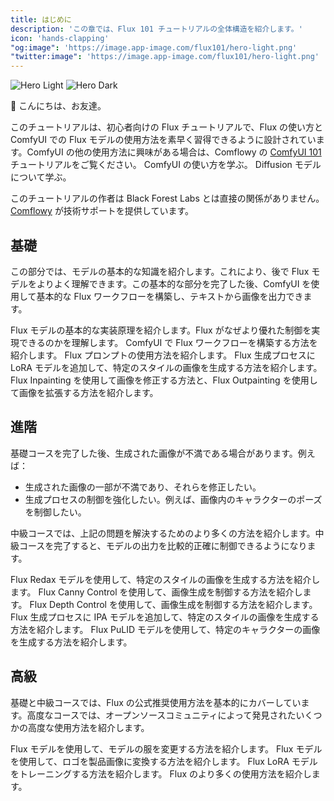 ```yaml
---
title: はじめに
description: 'この章では、Flux 101 チュートリアルの全体構造を紹介します。'
icon: 'hands-clapping'
"og:image": 'https://image.app-image.com/flux101/hero-light.png'
"twitter:image": 'https://image.app-image.com/flux101/hero-light.png'
---
```


<img
  className="block dark:hidden rounded-xl"
  src="/images/introduction/hero-light.png"
  alt="Hero Light"
/>
<img
  className="hidden dark:block rounded-xl"
  src="/images/introduction/hero-dark.png"
  alt="Hero Dark"
/>

👋 こんにちは、お友達。

このチュートリアルは、初心者向けの Flux チュートリアルで、Flux の使い方と ComfyUI での Flux モデルの使用方法を素早く習得できるように設計されています。ComfyUI の他の使用方法に興味がある場合は、Comflowy の [ComfyUI 101](https://www.comflowy.com/docs) チュートリアルをご覧ください。
<CardGroup cols={2}>
  <Card title="ComfyUI 101 →" img="https://image.app-image.com/comflowy/comfyui-101.png" href="https://www.comflowy.com/docs">
    ComfyUI の使い方を学ぶ。
  </Card>
  <Card title="Diffusion 101 →" img="https://image.app-image.com/diffusion101/diffusion-101.png" href="https://www.diffusion101.com">
    Diffusion モデルについて学ぶ。
  </Card>
</CardGroup>

このチュートリアルの作者は Black Forest Labs とは直接の関係がありません。[Comflowy](https://www.comflowy.com/) が技術サポートを提供しています。

## 基礎
この部分では、モデルの基本的な知識を紹介します。これにより、後で Flux モデルをよりよく理解できます。この基本的な部分を完了した後、ComfyUI を使用して基本的な Flux ワークフローを構築し、テキストから画像を出力できます。

<CardGroup cols={2}>
  <Card
    title="Flux モデル紹介"
    icon="check"
    href="basics/flux-model"
  >
    Flux モデルの基本的な実装原理を紹介します。Flux がなぜより優れた制御を実現できるのかを理解します。
  </Card>
  <Card
    title="Flux ComfyUI ワークフロー"
    icon="object-group"
    href="basics/flux-comfyui-workflow"
  >
    ComfyUI で Flux ワークフローを構築する方法を紹介します。
  </Card>
  <Card
    title="Flux プロンプト"
    icon="font"
    href="basics/flux-prompt"
  >
    Flux プロンプトの使用方法を紹介します。
  </Card>
  <Card
    title="Flux LoRA"
    icon="palette"
    href="basics/flux-with-lora"
  >
    Flux 生成プロセスに LoRA モデルを追加して、特定のスタイルの画像を生成する方法を紹介します。
  </Card>
  <Card
    title="Flux 画像修正"
    icon="paintbrush"
    href="basics/flux-inpainting-and-outpainting"
  >
    Flux Inpainting を使用して画像を修正する方法と、Flux Outpainting を使用して画像を拡張する方法を紹介します。
  </Card>
</CardGroup>

## 進階

基礎コースを完了した後、生成された画像が不満である場合があります。例えば：

- 生成された画像の一部が不満であり、それらを修正したい。
- 生成プロセスの制御を強化したい。例えば、画像内のキャラクターのポーズを制御したい。

中級コースでは、上記の問題を解決するためのより多くの方法を紹介します。中級コースを完了すると、モデルの出力を比較的正確に制御できるようになります。

<CardGroup cols={2}>
  <Card
    title="Flux Redux"
    icon="clone"
    href="intermediate/flux-redux"
  >
    Flux Redax モデルを使用して、特定のスタイルの画像を生成する方法を紹介します。
  </Card>
  <Card
    title="Flux Canny Control"
    icon="wrench"
    href="intermediate/flux-canny-control"
  >
    Flux Canny Control を使用して、画像生成を制御する方法を紹介します。
  </Card>
  <Card
    title="Flux Depth Control"
    icon="screwdriver-wrench"
    href="intermediate/flux-depth-control"
  >
    Flux Depth Control を使用して、画像生成を制御する方法を紹介します。
  </Card>
  <Card
    title="Flux IPA"
    icon="image"
    href="intermediate/flux-with-ipa"
  >
    Flux 生成プロセスに IPA モデルを追加して、特定のスタイルの画像を生成する方法を紹介します。
  </Card>
  <Card
    title="Flux PuLID"
    icon="people-arrows"
    href="intermediate/flux-with-pulid"
  >
    Flux PuLID モデルを使用して、特定のキャラクターの画像を生成する方法を紹介します。
  </Card>
</CardGroup>

## 高級

基礎と中級コースでは、Flux の公式推奨使用方法を基本的にカバーしています。高度なコースでは、オープンソースコミュニティによって発見されたいくつかの高度な使用方法を紹介します。

<CardGroup cols={2}>
  <Card
    title="モデルの服を変更" 
    icon="shirt"
    href="advanced/changing-models-clothes-by-using-flux"
  >
    Flux モデルを使用して、モデルの服を変更する方法を紹介します。
  </Card>
  <Card
    title="ロゴを製品画像に変換"
    icon="gift"
    href="advanced/logo-to-product-by-using-flux"
  >
    Flux モデルを使用して、ロゴを製品画像に変換する方法を紹介します。
  </Card>
  <Card
    title="Flux LoRA モデルのトレーニング" 
    icon="palette"
    href="advanced/fine-tune-flux"
  >
    Flux LoRA モデルをトレーニングする方法を紹介します。
  </Card>
  <Card
    title="Flux のより多くの使用方法"
    icon="stars"
    href="advanced/get-inspiration"
  >
    Flux のより多くの使用方法を紹介します。
  </Card>
</CardGroup>
